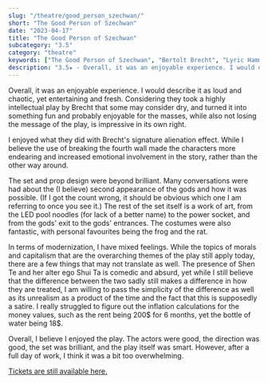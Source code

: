 ```yaml
---
slug: "/theatre/good_person_szechwan/"
short: "The Good Person of Szechwan"
date: "2023-04-17"
title: "The Good Person of Szechwan"
subcategory: "3.5"
category: "theatre"
keywords: ["The Good Person of Szechwan", "Bertolt Brecht", "Lyric Hammersmith",  "Theatre", "Review", "Comedy"]
description: "3.5★ - Overall, it was an enjoyable experience. I would describe it as loud and chaotic, yet entertaining and fresh. Considering they took a highly intellectual play by Brecht that some may consider dry, and turned it into something fun and probably enjoyable for the masses, while also not losing the message of the play, is impressive in its own right."
---
```


Overall, it was an enjoyable experience. I would describe it as loud and chaotic, yet entertaining and fresh. Considering they took a highly intellectual play by Brecht that some may consider dry, and turned it into something fun and probably enjoyable for the masses, while also not losing the message of the play, is impressive in its own right.

I enjoyed what they did with Brecht's signature alienation effect. While I believe the use of breaking the fourth wall made the characters more endearing and increased emotional involvement in the story, rather than the other way around.

The set and prop design were beyond brilliant. Many conversations were had about the (I believe) second appearance of the gods and how it was possible. (If I got the count wrong, it should be obvious which one I am referring to once you see it.) The rest of the set itself is a work of art, from the LED pool noodles (for lack of a better name) to the power socket, and from the gods' exit to the gods' entrances. The costumes were also fantastic, with personal favourites being the frog and the rat.

In terms of modernization, I have mixed feelings. While the topics of morals and capitalism that are the overarching themes of the play still apply today, there are a few things that may not translate as well. The presence of Shen Te and her alter ego Shui Ta is comedic and absurd, yet while I still believe that the difference between the two sadly still makes a difference in how they are treated, I am willing to pass the simplicity of the difference as well as its unrealism as a product of the time and the fact that this is supposedly a satire. I really struggled to figure out the inflation calculations for the money values, such as the rent being 200$ for 6 months, yet the bottle of water being 18$.

Overall, I believe I enjoyed the play. The actors were good, the direction was good, the set was brilliant, and the play itself was smart. However, after a full day of work, I think it was a bit too overwhelming.

[Tickets are still available here.](https://lyric.co.uk/shows/the-good-person-of-szechwan/)